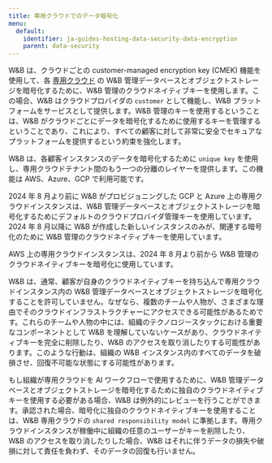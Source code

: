 ---
title: 専用クラウドでのデータ暗号化
menu:
  default:
    identifier: ja-guides-hosting-data-security-data-encryption
    parent: data-security
---

W&B は、クラウドごとの customer-managed encryption key (CMEK) 機能を使用して、各 [専用クラウド](/ja/guides/hosting/hosting-options/dedicated_cloud) の W&B 管理データベースとオブジェクトストレージを暗号化するために、W&B 管理のクラウドネイティブキーを使用します。この場合、W&B はクラウドプロバイダの `customer` として機能し、W&B プラットフォームをサービスとして提供します。W&B 管理のキーを使用するということは、W&B がクラウドごとにデータを暗号化するために使用するキーを管理するということであり、これにより、すべての顧客に対して非常に安全でセキュアなプラットフォームを提供するという約束を強化します。

W&B は、各顧客インスタンスのデータを暗号化するために `unique key` を使用し、専用クラウドテナント間のもう一つの分離のレイヤーを提供します。この機能は AWS、Azure、GCP で利用可能です。

<Note>
2024 年 8 月より前に W&B がプロビジョニングした GCP と Azure 上の専用クラウドインスタンスは、W&B 管理データベースとオブジェクトストレージを暗号化するためにデフォルトのクラウドプロバイダ管理キーを使用しています。2024 年 8 月以降に W&B が作成した新しいインスタンスのみが、関連する暗号化のために W&B 管理のクラウドネイティブキーを使用しています。

AWS 上の専用クラウドインスタンスは、2024 年 8 月より前から W&B 管理のクラウドネイティブキーを暗号化に使用しています。
</Note>

W&B は、通常、顧客が自身のクラウドネイティブキーを持ち込んで専用クラウドインスタンス内の W&B 管理データベースとオブジェクトストレージを暗号化することを許可していません。なぜなら、複数のチームや人物が、さまざまな理由でそのクラウドインフラストラクチャーにアクセスできる可能性があるためです。これらのチームや人物の中には、組織のテクノロジースタックにおける重要なコンポーネントとして W&B を理解していないケースがあり、クラウドネイティブキーを完全に削除したり、W&B のアクセスを取り消したりする可能性があります。このような行動は、組織の W&B インスタンス内のすべてのデータを破損させ、回復不可能な状態にする可能性があります。

もし組織が専用クラウドを AI ワークフローで使用するために、W&B 管理データベースとオブジェクトストレージを暗号化するために独自のクラウドネイティブキーを使用する必要がある場合、W&B は例外的にレビューを行うことができます。承認された場合、暗号化に独自のクラウドネイティブキーを使用することは、W&B 専用クラウドの `shared responsibility model` に準拠します。専用クラウドインスタンスが稼働中に組織の任意のユーザーがキーを削除したり、W&B のアクセスを取り消したりした場合、W&B はそれに伴うデータの損失や破損に対して責任を負わず、そのデータの回復も行いません。